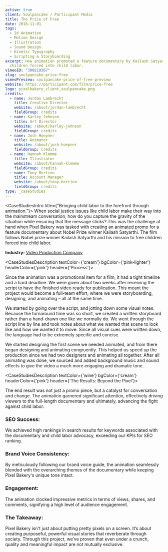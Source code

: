 ```yaml
---
active: true
client: Soulpancake / Participant Media
title: The Price of Free
date: 2018-11-01
tags:
  - 2d Animation
  - Motion Design
  - Illustration
  - Sound Design
  - Kinetic Typography
  - Scripting & Storyboarding
excerpt: How animation promoted a feature documentary by Kailash Satyarthi to free
  children forced into child labor.
vimeoID: "300219367"
slug: soulpancake-price-free
vimeoPreview: soulpancake-price-of-free-preview
website: https://participant.com/film/price-free
logo: pixelbakery_client_soulpancake.png
credits:
  - name: Jordan Lambrecht
    title: Creative Director
    website: /about/jordan-lambrecht
    fieldGroup: credits
  - name: Karley Johnson
    title: Art Director
    website: /about/karley-johnson
    fieldGroup: credits
  - name: Josh Hoepner
    title: Animator
    website: /about/josh-hoepner
    fieldGroup: credits
  - name: Hannah Klemme
    title: Illustrator
    website: /about/hannah-klemme
    fieldGroup: credits
  - name: Tony Bertino
    title: Account Manager
    website: /about/tony-bertino
    fieldGroup: credits
type: _caseStudies
---
```


<CaseStudiesIntro title={"Bringing child labor to the forefront through animation."}>
When social justice issues like child labor make their way into the mainstream conversation, how do you capture the gravity of the situation while ensuring that the message sticks? This was the challenge at hand when Pixel Bakery was tasked with creating an [animated promo](/services/animation) for a feature documentary about Nobel Prize winner Kailash Satyarthi. The film follows Nobel prize winner Kailash Satyarthi and his mission to free children forced into child labor.

**Industry:** [Video Production Company](/industries/agency-video-production)

</CaseStudiesIntro>

<CaseStudiesDescription textColor={'cream'} bgColor={'pink-lighter'} headerColor={'pink'} header={'Process'}>

Since the animation was a promotional item for a film, it had a tight timeline and a hard deadline. We were given about two weeks after receiving the script to have the finished video ready for publication. This meant the project would become a full-team effort, where we were storyboarding, designing, and animating – all at the same time.

We started by going over the script, and jotting down some visual notes. Because the turnaround time was so short, we created a written storyboard rather than a hand-drawn one like we normally do. We went through the script line by line and took notes about what we wanted that scene to look like and how we wanted it to move. Since all visual cues were written down, the language had to be extremely specific and concise.

We started designing the first scene we needed animated, and from there began designing and animating congruently. This helped us speed up the production since we had two designers and animating all together. After all animating was done, we sourced and added background music and sound effects to give the video a much more engaging and dramatic tone.

</CaseStudiesDescription>

<CaseStudiesDescription textColor={'wine'} bgColor={'cream'} headerColor={'pink'} header={'The Results: Beyond the Pixel'}>

The end result was not just a promo piece, but a catalyst for conversation and change. The animation garnered significant attention, effectively driving viewers to the full-length documentary and ultimately, advancing the fight against child labor.

### SEO Success:
We achieved high rankings in search results for keywords associated with the documentary and child labor advocacy, exceeding our KPIs for SEO ranking.

### Brand Voice Consistency:
By meticulously following our brand voice guide, the animation seamlessly blended with the overarching themes of the documentary while keeping Pixel Bakery's unique tone intact.

### Engagement:
The animation clocked impressive metrics in terms of views, shares, and comments, signifying a high level of audience engagement.

### The Takeaway:

Pixel Bakery isn't just about putting pretty pixels on a screen. It’s about creating purposeful, powerful visual stories that reverberate through society. Through this project, we’ve proven that even under a crunch, quality and meaningful impact are not mutually exclusive.

</CaseStudiesDescription>
